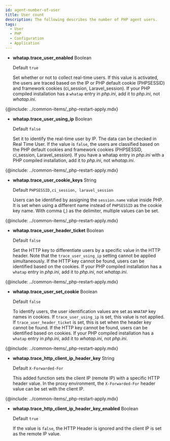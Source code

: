 ```yaml
---
id: agent-number-of-user
title: User count
description: The following describes the number of PHP agent users.
tags:
  - User
  - PHP
  - Configuration
  - Application
---
```


-   **whatap.trace_user_enabled** <span class='type'>Boolean</span>

    Default `true`

    Set whether or not to collect real-time users. If this value is activated, the users are traced based on the IP or PHP default cookie (PHPSESSID) and framework cookies (ci_session, Laravel_session). If your PHP compiled installation has a `whatap` entry in _php.ini_, add it to _php.ini_, not _whatap.ini_. 

{@include: ../common-items/_php-restart-apply.mdx}

-   **whatap.trace_user_using_ip** <span class='type'>Boolean</span>

    Default `false`

    Set it to identify the real-time user by IP. The data can be checked in Real Time User. If the value is `false`, the users are classified based on the PHP default cookies and framework cookies (PHPSESSID, ci_session, Laravel_session). If you have a whatap entry in _php.ini_ with a PHP compiled installation, add it to _php.ini_, not _whatap.ini_.

{@include: ../common-items/_php-restart-apply.mdx}

-   **whatap.trace_user_cookie_keys** <span class='type'>String</span>

    Default `PHPSESSID,ci_session, laravel_session`

    Users can be identified by assigning the `session.name` value inside PHP. It is set when using a different name instead of `PHPSESSID` as the cookie key name. With comma (_,_) as the delimiter, multiple values can be set.

{@include: ../common-items/_php-restart-apply.mdx}

-   **whatap.trace_user_header_ticket** <span class='type'>Boolean</span>

    Default `false`

    Set the HTTP key to differentiate users by a specific value in the HTTP header. Note that the `trace_user_using_ip` setting cannot be applied simultaneously. If the HTTP key cannot be found, users can be identified based on the cookies. If your PHP compiled installation has a `whatap` entry in _php.ini_, add it to _php.ini_, not _whatap.ini_.

{@include: ../common-items/_php-restart-apply.mdx}

-   **whatap.trace_user_set_cookie** <span class='type'>Boolean</span>

    Default `false`

    To identify users, the user identification values are set as `WHATAP` key names in cookies. If `trace_user_using_ip` is set, this value is not applied. If `trace_user_header_ticket` is set, this is set when the header key cannot be found. If the HTTP key cannot be found, users can be identified based on cookies. If your PHP compiled installation has a `whatap` entry in _php.ini_, add it to _whatap.ini_, not _php.ini_.

{@include: ../common-items/_php-restart-apply.mdx}

-   **whatap.trace_http_client_ip_header_key** <span class='type'>String</span>

    Default `X-Forwarded-For`

    This added function sets the client IP (remote IP) with a specific HTTP header value. In the proxy environment, the `X-Forwarded-For` header value can be set with the client IP.

{@include: ../common-items/_php-restart-apply.mdx}

-   **whatap.trace_http_client_ip_header_key_enabled** <span class='type'>Boolean</span>

    Default `true`

    If the value is `false`, the HTTP Header is ignored and the client IP is set as the remote IP value.

